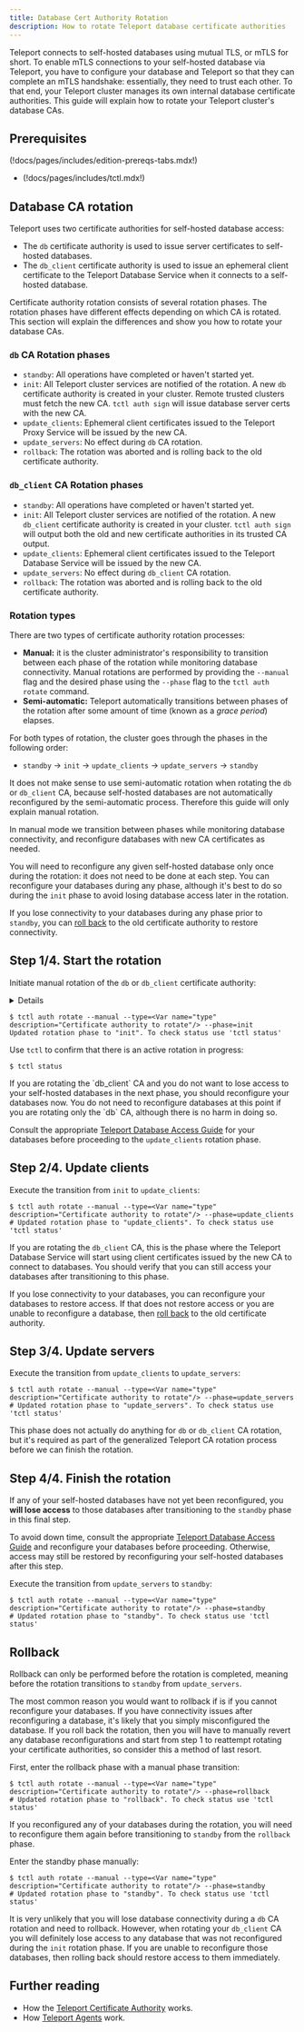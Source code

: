 ```yaml
---
title: Database Cert Authority Rotation
description: How to rotate Teleport database certificate authorities
---
```


Teleport connects to self-hosted databases using mutual TLS, or mTLS for short.
To enable mTLS connections to your self-hosted database via Teleport, you have
to configure your database and Teleport so that they can complete an mTLS
handshake: essentially, they need to trust each other.
To that end, your Teleport cluster manages its own internal database certificate
authorities.
This guide will explain how to rotate your Teleport cluster's database CAs.

## Prerequisites

(!docs/pages/includes/edition-prereqs-tabs.mdx!)

- (!docs/pages/includes/tctl.mdx!)

## Database CA rotation

Teleport uses two certificate authorities for self-hosted database access:

- The `db` certificate authority is used to issue server certificates to
  self-hosted databases.
- The `db_client` certificate authority is used to issue an ephemeral
  client certificate to the Teleport Database Service when it connects to a
  self-hosted database.

Certificate authority rotation consists of several rotation phases.
The rotation phases have different effects depending on which CA is rotated.
This section will explain the differences and show you how to rotate your
database CAs.

### `db` CA Rotation phases

- `standby`: All operations have completed or haven't started yet.
- `init`: All Teleport cluster services are notified of the rotation.
  A new `db` certificate authority is created in your cluster.
  Remote trusted clusters must fetch the new CA.
  `tctl auth sign` will issue database server certs with the new CA.
- `update_clients`: Ephemeral client certificates issued to the Teleport Proxy
  Service will be issued by the new CA.
- `update_servers`: No effect during `db` CA rotation.
- `rollback`: The rotation was aborted and is rolling back to the old
  certificate authority.

### `db_client` CA Rotation phases

- `standby`: All operations have completed or haven't started yet.
- `init`: All Teleport cluster services are notified of the rotation.
  A new `db_client` certificate authority is created in your cluster.
  `tctl auth sign` will output both the old and new certificate authorities
  in its trusted CA output.
- `update_clients`: Ephemeral client certificates issued to the Teleport 
  Database Service will be issued by the new CA.
- `update_servers`: No effect during `db_client` CA rotation.
- `rollback`: The rotation was aborted and is rolling back to the old
  certificate authority.

### Rotation types

There are two types of certificate authority rotation processes:

- **Manual:** it is the cluster administrator's responsibility to transition
  between each phase of the rotation while monitoring database connectivity.
  Manual rotations are performed by providing the `--manual` flag and the
  desired phase using the `--phase` flag to the `tctl auth rotate` command.
- **Semi-automatic:** Teleport automatically transitions between phases of the
  rotation after some amount of time (known as a *grace period*) elapses.

For both types of rotation, the cluster goes through the phases in the
following order:

- `standby` -> `init` -> `update_clients` -> `update_servers` -> `standby`
  
It does not make sense to use semi-automatic rotation when rotating the `db`
or `db_client` CA, because self-hosted databases are not automatically
reconfigured by the semi-automatic process.
Therefore this guide will only explain manual rotation.

In manual mode we transition between phases while monitoring database
connectivity, and reconfigure databases with new CA certificates as needed.

You will need to reconfigure any given self-hosted database only once during the
rotation: it does not need to be done at each step.
You can reconfigure your databases during any phase, although it's best to do
so during the `init` phase to avoid losing database access later in the rotation.

If you lose connectivity to your databases during any phase prior to
`standby`, you can [roll back](#rollback) to the old certificate authority to
restore connectivity.

## Step 1/4. Start the rotation

Initiate manual rotation of the `db` or `db_client` certificate authority:
<Details title="Want to rotate both CAs?">
You should not rotate the `db` or `db_client` CA in parallel with other CA
rotations.
Rotating in parallel with other CA types, especially the `host` CA, is more
complicated, more likely to cause problems, and does not save you any effort.

However, if you want to rotate both the `db` and `db_client` CA, then you can
(and should) save yourself some effort by rotating both of them at the same
time.

You can rotate both `db` and `db_client` certificate authorities in parallel
by transitioning both CAs through each phase step.
Just use the `tctl auth rotate` command for each step with `--type=db` and
then `--type=db-client`.
</Details>

```code
$ tctl auth rotate --manual --type=<Var name="type" description="Certificate authority to rotate"/> --phase=init 
Updated rotation phase to "init". To check status use 'tctl status'
```

Use `tctl` to confirm that there is an active rotation in progress:
```code
$ tctl status
```

<Admonition type="warning" title="Avoid losing access to databases">
If you are rotating the `db_client` CA and you do not want to lose access to
your self-hosted databases in the next phase, you should reconfigure your 
databases now.
You do not need to reconfigure databases at this point if you are rotating only
the `db` CA, although there is no harm in doing so.

Consult the appropriate
[Teleport Database Access Guide](../../database-access/guides.mdx) for your
databases before proceeding to the `update_clients` rotation phase.
</Admonition>

## Step 2/4. Update clients

Execute the transition from `init` to `update_clients`:

```code
$ tctl auth rotate --manual --type=<Var name="type" description="Certificate authority to rotate"/> --phase=update_clients 
# Updated rotation phase to "update_clients". To check status use 'tctl status'
```

If you are rotating the `db_client` CA, this is the phase where the Teleport
Database Service will start using client certificates issued by the new CA to
connect to databases.
You should verify that you can still access your databases after transitioning
to this phase.

If you lose connectivity to your databases, you can reconfigure your
databases to restore access.
If that does not restore access or you are unable to reconfigure a database,
then [roll back](#rollback) to the old certificate authority.

## Step 3/4. Update servers

Execute the transition from `update_clients` to `update_servers`:

```code
$ tctl auth rotate --manual --type=<Var name="type" description="Certificate authority to rotate"/> --phase=update_servers 
# Updated rotation phase to "update_servers". To check status use 'tctl status'
```

This phase does not actually do anything for `db` or `db_client` CA rotation,
but it's required as part of the generalized Teleport CA rotation process before
we can finish the rotation.

## Step 4/4. Finish the rotation

If any of your self-hosted databases have not yet been reconfigured, you **will
lose access** to those databases after transitioning to the `standby` phase in
this final step.

To avoid down time, consult the appropriate
[Teleport Database Access Guide](../../database-access/guides.mdx) and reconfigure
your databases before proceeding.
Otherwise, access may still be restored by reconfiguring your self-hosted
databases after this step.

Execute the transition from `update_servers` to `standby`:

```code
$ tctl auth rotate --manual --type=<Var name="type" description="Certificate authority to rotate"/> --phase=standby
# Updated rotation phase to "standby". To check status use 'tctl status'
```

## Rollback

Rollback can only be performed before the rotation is completed, meaning before
the rotation transitions to `standby` from `update_servers`.

The most common reason you would want to rollback if is if you cannot
reconfigure your databases.
If you have connectivity issues after reconfiguring a database, it's likely that
you simply misconfigured the database.
If you roll back the rotation, then you will have to manually revert any
database reconfigurations and start from step 1 to reattempt rotating your
certificate authorities, so consider this a method of last resort.

First, enter the rollback phase with a manual phase transition:

```code
$ tctl auth rotate --manual --type=<Var name="type" description="Certificate authority to rotate"/> --phase=rollback
# Updated rotation phase to "rollback". To check status use 'tctl status'
```

If you reconfigured any of your databases during the rotation, you will need
to reconfigure them again before transitioning to `standby` from the `rollback`
phase.

Enter the standby phase manually:

```code
$ tctl auth rotate --manual --type=<Var name="type" description="Certificate authority to rotate"/> --phase=standby
# Updated rotation phase to "standby". To check status use 'tctl status'
```

It is very unlikely that you will lose database connectivity during a `db` CA
rotation and need to rollback.
However, when rotating your `db_client` CA you will definitely lose access to
any database that was not reconfigured during the `init` rotation phase.
If you are unable to reconfigure those databases, then rolling back should
restore access to them immediately.

## Further reading

- How the [Teleport Certificate Authority](../../architecture/authentication.mdx) works.
- How [Teleport Agents](../../architecture/agents.mdx) work.
